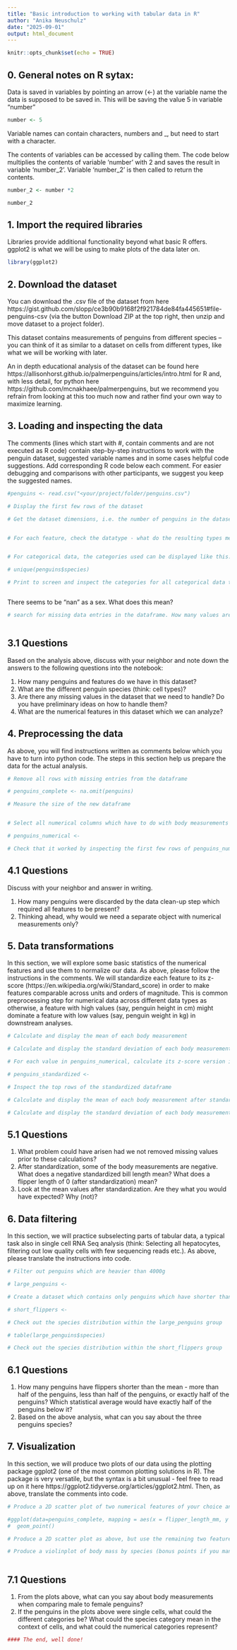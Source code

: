 ```yaml
---
title: "Basic introduction to working with tabular data in R"
author: "Anika Neuschulz"
date: "2025-09-01"
output: html_document
---
```


```r
knitr::opts_chunk$set(echo = TRUE)
```

## 0. General notes on R sytax:
Data is saved in variables by pointing an arrow (<-) at the variable name the data is supposed to be saved in.
This will be saving the value 5 in variable "number"
```r
number <- 5
```
Variable names can contain characters, numbers and _, but need to start with a character.

The contents of variables can be accessed by calling them. The code below multiplies the contents of variable 'number' with 2 and saves the result in variable 'number_2'. Variable 'number_2' is then called to return the contents.

```r
number_2 <- number *2

number_2
```


## 1. Import the required libraries
Libraries provide additional functionality beyond what basic R offers. ggplot2 is what we will be using to make plots of the data later on.

```r
library(ggplot2)
```

## 2. Download the dataset

You can download the .csv file of the dataset from here https://gist.github.com/slopp/ce3b90b9168f2f921784de84fa445651#file-penguins-csv (via the button Download ZIP at the top right, then unzip and move dataset to a project folder).

This dataset contains measurements of penguins from different species – you can think of it as similar to a dataset on cells from different types, like what we will be working with later.

An in depth educational analysis of the dataset can be found here https://allisonhorst.github.io/palmerpenguins/articles/intro.html for R and, with less detail, for python here https://github.com/mcnakhaee/palmerpenguins, but we recommend you refrain from looking at this too much now and rather find your own way to maximize learning.

## 3. Loading and inspecting the data

The comments (lines which start with #, contain comments and are not executed as R code) contain step-by-step instructions to work with the penguin dataset, suggested variable names and in some cases helpful code suggestions. Add corresponding R code below each comment. For easier debugging and comparisons with other participants, we suggest you keep the suggested names. 




```r
#penguins <- read.csv("<your/project/folder/penguins.csv")

# Display the first few rows of the dataset


```

```r
# Get the dataset dimensions, i.e. the number of penguins in the dataset and the number of features



```

```r
# For each feature, check the datatype - what do the resulting types mean?



```

```r
# For categorical data, the categories used can be displayed like this:

# unique(penguins$species)

```

```r
# Print to screen and inspect the categories for all categorical data types



```

There seems to be "nan" as a sex. What does this mean?

```r
# search for missing data entries in the dataframe. How many values are missing?



```

## 3.1 Questions

Based on the analysis above, discuss with your neighbor and note down the answers to the following questions into the notebook:

  1. How many penguins and features do we have in this dataset?
  2. What are the different penguin species (think: cell types)?
  3. Are there any missing values in the dataset that we need to handle? Do you have preliminary ideas on how to handle them?
  4. What are the numerical features in this dataset which we can analyze?

## 4. Preprocessing the data

As above, you will find instructions written as comments below which you have to turn into python code. The steps in this section help us prepare the data for the actual analysis.

```r
# Remove all rows with missing entries from the dataframe

# penguins_complete <- na.omit(penguins)

# Measure the size of the new dataframe



```

```r
# Select all numerical columns which have to do with body measurements and transfer them to a separate dataframe

# penguins_numerical <- 

```


```r
# Check that it worked by inspecting the first few rows of penguins_numerical

```

## 4.1 Questions

Discuss with your neighbor and answer in writing.

  1. How many penguins were discarded by the data clean-up step which required all features to be present?
  2. Thinking ahead, why would we need a separate object with numerical measurements only?


## 5. Data transformations

In this section, we will explore some basic statistics of the numerical features and use them to normalize our data. As above, please follow the instructions in the comments. We will standardize each feature to its z-score (https://en.wikipedia.org/wiki/Standard_score) in order to make features comparable across units and orders of magnitude. This is common preprocessing step for numerical data across different data types as otherwise, a feature with high values (say, penguin height in cm) might dominate a feature with low values (say, penguin weight in kg) in downstream analyses.

```r
# Calculate and display the mean of each body measurement


```

```r
# Calculate and display the standard deviation of each body measurement


```

```r
# For each value in penguins_numerical, calculate its z-score version in a new dataframe

# penguins_standardized <- 
```

```r
# Inspect the top rows of the standardized dataframe


```

```r
# Calculate and display the mean of each body measurement after standardization

```



```r
# Calculate and display the standard deviation of each body measurement after standardization

```

## 5.1 Questions



  1. What problem could have arisen had we not removed missing values prior to these calculations?
  2. After standardization, some of the body measurements are negative. What does a negative standardized bill length mean? What does a flipper length of 0 (after standardization) mean?
  3. Look at the mean values after standardization. Are they what you would have expected? Why (not)?


## 6. Data filtering

In this section, we will practice subselecting parts of tabular data, a typical task also in single cell RNA Seq analysis (think: Selecting all hepatocytes, filtering out low quality cells with few sequencing reads etc.). As above, please translate the instructions into code.

```r
# Filter out penguins which are heavier than 4000g

# large_penguins <- 

```


```r
# Create a dataset which contains only penguins which have shorter than average (i.e. mean) flippers

# short_flippers <- 
```

```r
# Check out the species distribution within the large_penguins group

# table(large_penguins$species)
```

```r
# Check out the species distribution within the short_flippers group


```

## 6.1 Questions


  1. How many penguins have flippers shorter than the mean - more than half of the penguins, less than half of the penguins, or exactly half of the penguins? Which statistical average would have exactly half of the penguins below it?
  2. Based on the above analysis, what can you say about the three penguins species?

## 7. Visualization

In this section, we will produce two plots of our data using the plotting package ggplot2 (one of the most common plotting solutions in R). The package is very versatile, but the syntax is a bit unusual - feel free to read up on it here https://ggplot2.tidyverse.org/articles/ggplot2.html.  Then, as above, translate the comments into code.

```r
# Produce a 2D scatter plot of two numerical features of your choice and colour the points by species.

#ggplot(data=penguins_complete, mapping = aes(x = flipper_length_mm, y = bill_length_mm, colour = species)) +
#  geom_point()
```
```r
# Produce a 2D scatter plot as above, but use the remaining two features and colour the plot according to sex

```

```r
# Produce a violinplot of body mass by species (bonus points if you manage to split the violins by sex ;-))

```
```r

```

## 7.1 Questions

  
  1. From the plots above, what can you say about body measurements when comparing male to female penguins?
  2. If the penguins in the plots above were single cells, what could the different categories be? What could the species category mean in the context of cells, and what could the numerical categories represent?
  
```r
#### The end, well done!
```

